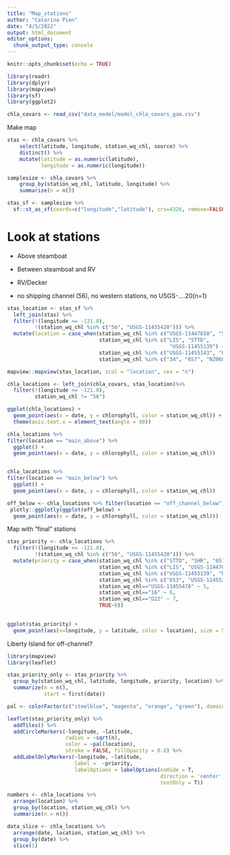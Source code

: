 ```yaml
---
title: "Map_stations"
author: "Catarina Pien"
date: "4/5/2022"
output: html_document
editor_options: 
  chunk_output_type: console
---
```


```r
knitr::opts_chunk$set(echo = TRUE)
```

```r
library(readr)
library(dplyr)
library(mapview)
library(sf)
library(ggplot2)
```

```r
chla_covars <- read_csv("data_model/model_chla_covars_gam.csv")
```

Make map  
```r
stas <- chla_covars %>%
    select(latitude, longitude, station_wq_chl, source) %>%
    distinct() %>%
    mutate(latitude = as.numeric(latitude),
           longitude = as.numeric(longitude))

samplesize <- chla_covars %>%
    group_by(station_wq_chl, latitude, longitude) %>%
    summarize(n = n())

stas_sf <- samplesize %>%
  sf::st_as_sf(coords=c("longitude","latitude"), crs=4326, remove=FALSE)


```

# Look at stations
* Above steamboat
* Between steamboat and RV
* RV/Decker

* no shipping channel (56), no western stations, no USGS-....20(n=1)
```r
stas_location <- stas_sf %>%
  left_join(stas) %>%
  filter(!(longitude <= -121.8),
         !(station_wq_chl %in% c("56", "USGS-11455420"))) %>%
  mutate(location = case_when(station_wq_chl %in% c("USGS-11447650", "SHR") ~"main_above",
                              station_wq_chl %in% c("LIS", "STTD", 
                                                     "USGS-11455139") ~ "yolo",
                              station_wq_chl %in% c("USGS-11455143", "USGS-382006121401601", "USGS-382010121402301", "USGS-11455146", "USGS-11455276", "USGS-11455166", "USGS-381424121405601", "USGS-11455315", "USGS-11455385", "USGS-11455350", "44", "USGS-11455167", "Pro", "USGS-11455140") ~"off_channel_below",
                              station_wq_chl %in% c("34", "657", "NZ068", "653", "USGS-11455478", "16", "D22") ~ "main_below"))

mapview::mapview(stas_location, zcol = "location", cex = "n")
```

```r
chla_locations <- left_join(chla_covars, stas_location)%>%
  filter(!(longitude <= -121.8),
         station_wq_chl != "56")
```

```r
ggplot(chla_locations) +
  geom_point(aes(x = date, y = chlorophyll, color = station_wq_chl)) + facet_wrap(~location, scales = "free", nrow = 5) +
  theme(axis.text.x = element_text(angle = 90))

chla_locations %>%
filter(location == "main_above") %>%
  ggplot() +
  geom_point(aes(x = date, y = chlorophyll, color = station_wq_chl))


chla_locations %>%
filter(location == "main_below") %>%
  ggplot() +
  geom_point(aes(x = date, y = chlorophyll, color = station_wq_chl))

off_below <- chla_locations %>% filter(location == "off_channel_below") 
 plotly::ggplotly(ggplot(off_below) +
  geom_point(aes(x = date, y = chlorophyll, color = station_wq_chl)))
```

Map with "final" stations
```r
stas_priority <- chla_locations %>%
  filter(!(longitude <= -121.8),
         !(station_wq_chl %in% c("56", "USGS-11455420"))) %>%
  mutate(priority = case_when(station_wq_chl %in% c("STTD", "SHR", "657", "Pro") ~ 1,
                              station_wq_chl %in% c("LIS", "USGS-11447650", "34", "USGS-11455315")~2,
                              station_wq_chl %in% c("USGS-11455139", "NZ068", "44") ~ 3,
                              station_wq_chl %in% c("653", "USGS-11455350") ~ 4,
                              station_wq_chl=="USGS-11455478" ~ 5,
                              station_wq_chl=="16" ~ 6,
                              station_wq_chl=="D22" ~ 7,
                              TRUE~0))
  
```


```r
ggplot(stas_priority) + 
  geom_point(aes(x=longitude, y = latitude, color = location), size = 5) + geom_text(aes(longitude, latitude, label = priority))
```

Liberty Island for off-channel?
```r
library(mapview)
library(leaflet)

stas_priority_only <- stas_priority %>%
  group_by(station_wq_chl, latitude, longitude, priority, location) %>%
  summarize(n = n(),
            start = first(date))

pal <- colorFactor(c("steelblue", "magenta", "orange", "green"), domain = c("main_below", "main_above", "yolo", "off_channel_below"))

leaflet(stas_priority_only) %>%
  addTiles() %>%
  addCircleMarkers(~longitude, ~latitude, 
                   radius = ~sqrt(n),
                   color = ~pal(location),
                   stroke = FALSE, fillOpacity = 0.6) %>%
  addLabelOnlyMarkers(~longitude, ~latitude,
                      label =  ~priority, 
                      labelOptions = labelOptions(noHide = T,
                                                  direction = 'center',
                                                  textOnly = T))
```


```r
numbers <- chla_locations %>%
  arrange(location) %>%
  group_by(location, station_wq_chl) %>%
  summarize(n = n())

data_slice <- chla_locations %>%
  arrange(date, location, station_wq_chl) %>%
  group_by(date) %>%
  slice(1)
```

